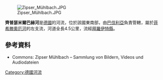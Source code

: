{{Citecheck|time=2020-12-19T01:06:11+00:00}}
{{Coord|49|46|48.77|N|11|32|53.70|E|display=title}}
[[Image:Zipser_Mühlbach.JPG|right]]

'''齊普瑟米爾巴赫河'''是[[德國|德國]]的河流，位於該國東南部，由[[巴伐利亞|巴伐利亞]]負責管轄，屬於[[菲希滕奧厄河|菲希滕奧厄河]]的左支流，河道全長4.5公里，流經[[拜羅伊特縣|拜羅伊特縣]]。

==參考資料==
* Commons: Zipser Mühlbach – Sammlung von Bildern, Videos und Audiodateien

{{Germany-geo-stub}}
[[Category:德國河流|Category:德國河流]]